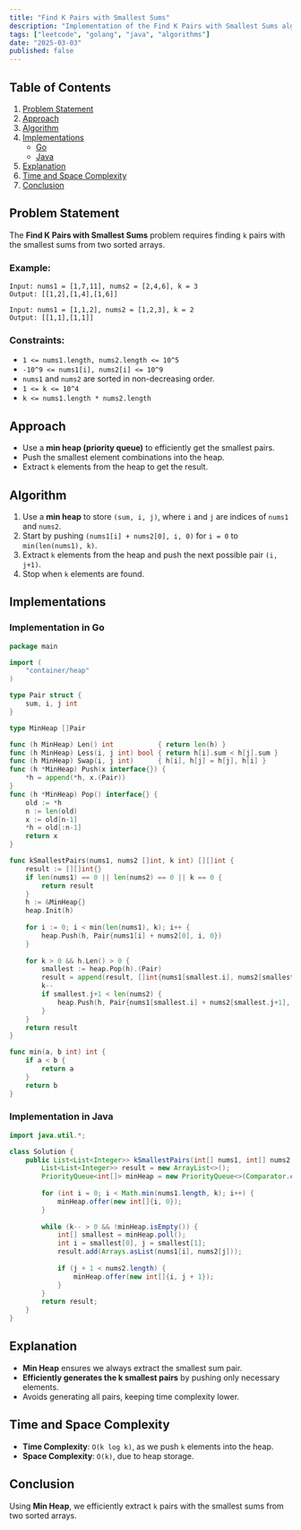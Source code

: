 ```yaml
---
title: "Find K Pairs with Smallest Sums"
description: "Implementation of the Find K Pairs with Smallest Sums algorithm in Go and Java."
tags: ["leetcode", "golang", "java", "algorithms"]
date: "2025-03-03"
published: false
---
```


## Table of Contents

1. [Problem Statement](#problem-statement)
2. [Approach](#approach)
3. [Algorithm](#algorithm)
4. [Implementations](#implementations)
   - [Go](#implementation-in-go)
   - [Java](#implementation-in-java)
5. [Explanation](#explanation)
6. [Time and Space Complexity](#time-and-space-complexity)
7. [Conclusion](#conclusion)

## Problem Statement

The **Find K Pairs with Smallest Sums** problem requires finding `k` pairs with the smallest sums from two sorted arrays.

### Example:

```
Input: nums1 = [1,7,11], nums2 = [2,4,6], k = 3
Output: [[1,2],[1,4],[1,6]]
```

```
Input: nums1 = [1,1,2], nums2 = [1,2,3], k = 2
Output: [[1,1],[1,1]]
```

### Constraints:

- `1 <= nums1.length, nums2.length <= 10^5`
- `-10^9 <= nums1[i], nums2[i] <= 10^9`
- `nums1` and `nums2` are sorted in non-decreasing order.
- `1 <= k <= 10^4`
- `k <= nums1.length * nums2.length`

## Approach

- Use a **min heap (priority queue)** to efficiently get the smallest pairs.
- Push the smallest element combinations into the heap.
- Extract `k` elements from the heap to get the result.

## Algorithm

1. Use a **min heap** to store `(sum, i, j)`, where `i` and `j` are indices of `nums1` and `nums2`.
2. Start by pushing `(nums1[i] + nums2[0], i, 0)` for `i = 0` to `min(len(nums1), k)`.
3. Extract `k` elements from the heap and push the next possible pair `(i, j+1)`. 
4. Stop when `k` elements are found.

## Implementations

### Implementation in Go

```go
package main

import (
    "container/heap"
)

type Pair struct {
    sum, i, j int
}

type MinHeap []Pair

func (h MinHeap) Len() int           { return len(h) }
func (h MinHeap) Less(i, j int) bool { return h[i].sum < h[j].sum }
func (h MinHeap) Swap(i, j int)      { h[i], h[j] = h[j], h[i] }
func (h *MinHeap) Push(x interface{}) {
    *h = append(*h, x.(Pair))
}
func (h *MinHeap) Pop() interface{} {
    old := *h
    n := len(old)
    x := old[n-1]
    *h = old[:n-1]
    return x
}

func kSmallestPairs(nums1, nums2 []int, k int) [][]int {
    result := [][]int{}
    if len(nums1) == 0 || len(nums2) == 0 || k == 0 {
        return result
    }
    h := &MinHeap{}
    heap.Init(h)
    
    for i := 0; i < min(len(nums1), k); i++ {
        heap.Push(h, Pair{nums1[i] + nums2[0], i, 0})
    }
    
    for k > 0 && h.Len() > 0 {
        smallest := heap.Pop(h).(Pair)
        result = append(result, []int{nums1[smallest.i], nums2[smallest.j]})
        k--
        if smallest.j+1 < len(nums2) {
            heap.Push(h, Pair{nums1[smallest.i] + nums2[smallest.j+1], smallest.i, smallest.j+1})
        }
    }
    return result
}

func min(a, b int) int {
    if a < b {
        return a
    }
    return b
}
```

### Implementation in Java

```java
import java.util.*;

class Solution {
    public List<List<Integer>> kSmallestPairs(int[] nums1, int[] nums2, int k) {
        List<List<Integer>> result = new ArrayList<>();
        PriorityQueue<int[]> minHeap = new PriorityQueue<>(Comparator.comparingInt(a -> (nums1[a[0]] + nums2[a[1]])));
        
        for (int i = 0; i < Math.min(nums1.length, k); i++) {
            minHeap.offer(new int[]{i, 0});
        }
        
        while (k-- > 0 && !minHeap.isEmpty()) {
            int[] smallest = minHeap.poll();
            int i = smallest[0], j = smallest[1];
            result.add(Arrays.asList(nums1[i], nums2[j]));
            
            if (j + 1 < nums2.length) {
                minHeap.offer(new int[]{i, j + 1});
            }
        }
        return result;
    }
}
```

## Explanation

- **Min Heap** ensures we always extract the smallest sum pair.
- **Efficiently generates the k smallest pairs** by pushing only necessary elements.
- Avoids generating all pairs, keeping time complexity lower.

## Time and Space Complexity

- **Time Complexity**: `O(k log k)`, as we push `k` elements into the heap.
- **Space Complexity**: `O(k)`, due to heap storage.

## Conclusion

Using **Min Heap**, we efficiently extract `k` pairs with the smallest sums from two sorted arrays.
